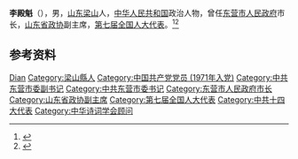 '''李殿魁'''（{{bd|1939年|}}），男，[[山东|山东]][[梁山县|梁山]]人，[[中华人民共和国|中华人民共和国]]政治人物，曾任[[东营市人民政府|东营市人民政府]]市长，[[山东省政协|山东省政协]]副主席，[[第七届全国人大代表|第七届全国人大代表]]。<ref>{{Cite book|title=中华人民共和国职官志|author=何虎生, 李耀东, 向常福主编|publisher=中国社会出版社|year=2003|isbn=9787800883934|location=北京|pages=}}</ref><ref>{{Cite web|title=山东省政协副主席 李殿魁|url=http://www.sd.xinhuanet.com/sd-zyzz/wdbz-geren/ldk.htm|accessdate=2020-08-29|work=新华网山东频道|archive-date=2021-01-03|archive-url=https://web.archive.org/web/20210103171609/http://www.sd.xinhuanet.com/sd-zyzz/wdbz-geren/ldk.htm|dead-url=no}}</ref>

== 参考资料 ==
{{reflist}}

{{中国人物小作品}}
{{Navboxes 
| title  = 李殿魁在[[中华诗词学会|中华诗词学会]]的职务
| list1  =
{{中华诗词学会第三届理事会}}
{{中华诗词学会第四届理事会}}
}}

{{Authority control}}
{{DEFAULTSORT:Li李}}
[[Category:李姓|Dian]]
[[Category:梁山縣人|Category:梁山縣人]]
[[Category:中国共产党党员_(1971年入党)|Category:中国共产党党员 (1971年入党)]]
[[Category:中共东营市委副书记|Category:中共东营市委副书记]]
[[Category:中共东营市委书记|Category:中共东营市委书记]]
[[Category:东营市人民政府市长|Category:东营市人民政府市长]]
[[Category:山东省政协副主席|Category:山东省政协副主席]]
[[Category:第七届全国人大代表|Category:第七届全国人大代表]]
[[Category:中共十四大代表|Category:中共十四大代表]]
[[Category:中华诗词学会顾问|Category:中华诗词学会顾问]]